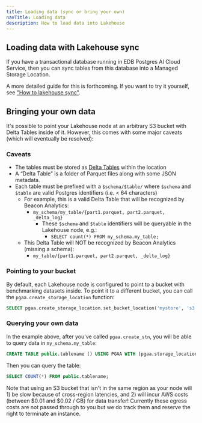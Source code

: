 ```yaml
---
title: Loading data (sync or bring your own)
navTitle: Loading data
description: How to load data into Lakehouse
---
```


## Loading data with Lakehouse sync

If you have a transactional database running in EDB Postgres AI Cloud Service,
then you can sync tables from this database into a Managed Storage Location.

A more detailed guide for this is forthcoming. If you want to try it yourself,
see ["How to lakehouse sync"](../how_to_lakehouse_sync).

## Bringing your own data

It's possible to point your Lakehouse node at an arbitrary S3 bucket with Delta
Tables inside of it. However, this comes with some major caveats (which will
eventually be resolved):

### Caveats

* The tables must be stored as [Delta Tables](http://github.com/delta-io/delta/blob/master/PROTOCOL.md) within the location
* A “Delta Table” is a folder of Parquet files along with some JSON metadata.
* Each table must be prefixed with a `$schema/$table/` where `$schema` and `$table` are valid Postgres identifiers (i.e. < 64 characters)
  * For example, this is a valid Delta Table that will be recognized by Beacon Analytics:
    * `my_schema/my_table/{part1.parquet, part2.parquet, _delta_log}`
        * These `$schema` and `$table` identifiers will be queryable in the Lakehouse node, e.g.:
          * `SELECT count(*) FROM my_schema.my_table;`
  * This Delta Table will NOT be recognized by Beacon Analytics (missing a schema):
    * `my_table/{part1.parquet, part2.parquet, _delta_log}`




### Pointing to your bucket

By default, each Lakehouse node is configured to point to a bucket with
benchmarking datasets inside. To point it to a different bucket, you can
call the `pgaa.create_storage_location` function:

```sql
SELECT pgaa.create_storage_location.set_bucket_location('mystore', 's3://my-bucket');
```

### Querying your own data

In the example above, after you've called `pgaa.create_stn`, you will be able
to query data in `my_schema.my_table`:

```sql
CREATE TABLE public.tablename () USING PGAA WITH (pgaa.storage_location = 'mystore', pgaa.path = 'schemaname/tablename');
```

Then you can query the table:

```sql
SELECT COUNT(*) FROM public.tablename;
```

Note that using an S3 bucket that isn't in the same region as your node
will 1) be slow because of cross-region latencies, and 2) will incur
AWS costs (between $0.01 and $0.02 / GB) for data transfer! Currently these
egress costs are not passed through to you but we do track them and reserve
the right to terminate an instance.
